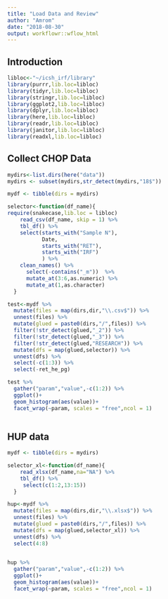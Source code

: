 ```yaml
---
title: "Load Data and Review"
author: "Amrom"
date: "2018-08-30"
output: workflowr::wflow_html
---
```


## Introduction

```r
libloc<-"~/icsh_irf/library"
library(purrr,lib.loc=libloc)
library(tidyr,lib.loc=libloc)
library(stringr,lib.loc=libloc)
library(ggplot2,lib.loc=libloc)
library(dplyr,lib.loc=libloc)
library(here,lib.loc=libloc)
library(readr,lib.loc=libloc)
library(janitor,lib.loc=libloc)
library(readxl,lib.loc=libloc)

```

## Collect CHOP Data

```r
mydirs<-list.dirs(here("data"))
mydirs <- subset(mydirs,str_detect(mydirs,"18$"))

mydf <- tibble(dirs = mydirs)

selector<-function(df_name){
require(snakecase,lib.loc = libloc)
    read_csv(df_name, skip = 1) %>% 
    tbl_df() %>% 
    select(starts_with("Sample N"),
           Date,
           starts_with("RET"),
           starts_with("IRF")
           ) %>% 
    clean_names() %>% 
      select(-contains("_m"))  %>% 
      mutate_at(3:6,as.numeric) %>% 
      mutate_at(1,as.character)
  }

test<-mydf %>% 
  mutate(files = map(dirs,dir,"\\.csv$")) %>% 
  unnest(files) %>% 
  mutate(glued = paste0(dirs,"/",files)) %>% 
  filter(!str_detect(glued,"_2")) %>% 
  filter(!str_detect(glued,"_3")) %>% 
  filter(!str_detect(glued,"RESEARCH")) %>% 
  mutate(dfs = map(glued,selector)) %>% 
  unnest(dfs) %>% 
  select(-c(1:3)) %>% 
  select(-ret_he_pg)

```


```r

test %>%
  gather("param","value",-c(1:2)) %>% 
  ggplot()+
  geom_histogram(aes(value))+
  facet_wrap(~param, scales = "free",ncol = 1)
    

```

## HUP data

```r
mydf <- tibble(dirs = mydirs)

selector_xl<-function(df_name){
    read_xlsx(df_name,na="NA") %>% 
    tbl_df() %>% 
     select(c(1:2,13:15))
  }

hup<-mydf %>% 
  mutate(files = map(dirs,dir,"\\.xlsx$")) %>% 
  unnest(files) %>% 
  mutate(glued = paste0(dirs,"/",files)) %>% 
  mutate(dfs = map(glued,selector_xl)) %>% 
  unnest(dfs) %>% 
  select(4:8)
 
```




```r
hup %>%
  gather("param","value",-c(1:2)) %>% 
  ggplot()+
  geom_histogram(aes(value))+
  facet_wrap(~param, scales = "free",ncol = 1)
    

```
